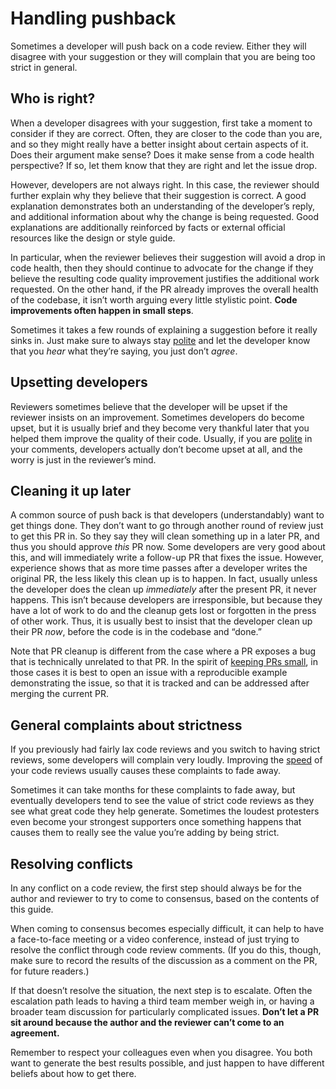 # Handling pushback {#sec-pushback}

Sometimes a developer will push back on a code review.
Either they will disagree with your suggestion or they will complain that you are being too strict in general.

## Who is right? {#sec-who-is-right}

When a developer disagrees with your suggestion, first take a moment to consider if they are correct.
Often, they are closer to the code than you are, and so they might really have a better insight about certain aspects of it.
Does their argument make sense?
Does it make sense from a code health perspective?
If so, let them know that they are right and let the issue drop.

However, developers are not always right.
In this case, the reviewer should further explain why they believe that their suggestion is correct.
A good explanation demonstrates both an understanding of the developer's reply, and additional information about why the change is being requested.
Good explanations are additionally reinforced by facts or external official resources like the design or style guide.

In particular, when the reviewer believes their suggestion will avoid a drop in code health, then they should continue to advocate for the change if they believe the resulting code quality improvement justifies the additional work requested.
On the other hand, if the PR already improves the overall health of the codebase, it isn't worth arguing every little stylistic point.
**Code improvements often happen in small steps**.

Sometimes it takes a few rounds of explaining a suggestion before it really sinks in.
Just make sure to always stay [polite](#sec-courtesy) and let the developer know that you *hear* what they're saying, you just don't *agree*.

## Upsetting developers {#upsetting_developers}

Reviewers sometimes believe that the developer will be upset if the reviewer insists on an improvement.
Sometimes developers do become upset, but it is usually brief and they become very thankful later that you helped them improve the quality of their code.
Usually, if you are [polite](#sec-courtesy) in your comments, developers actually don't become upset at all, and the worry is just in the reviewer's mind.

## Cleaning it up later {#later}

A common source of push back is that developers (understandably) want to get things done.
They don't want to go through another round of review just to get this PR in.
So they say they will clean something up in a later PR, and thus you should approve *this* PR now.
Some developers are very good about this, and will immediately write a follow-up PR that fixes the issue.
However, experience shows that as more time passes after a developer writes the original PR, the less likely this clean up is to happen.
In fact, usually unless the developer does the clean up *immediately* after the present PR, it never happens.
This isn't because developers are irresponsible, but because they have a lot of work to do and the cleanup gets lost or forgotten in the press of other work.
Thus, it is usually best to insist that the developer clean up their PR *now*, before the code is in the codebase and "done."

Note that PR cleanup is different from the case where a PR exposes a bug that is technically unrelated to that PR.
In the spirit of [keeping PRs small](#sec-small), in those cases it is best to open an issue with a reproducible example demonstrating the issue, so that it is tracked and can be addressed after merging the current PR.

## General complaints about strictness {#strictness}

If you previously had fairly lax code reviews and you switch to having strict reviews, some developers will complain very loudly.
Improving the [speed](#sec-speed) of your code reviews usually causes these complaints to fade away.

Sometimes it can take months for these complaints to fade away, but eventually developers tend to see the value of strict code reviews as they see what great code they help generate.
Sometimes the loudest protesters even become your strongest supporters once something happens that causes them to really see the value you're adding by being strict.

## Resolving conflicts {#conflicts}

In any conflict on a code review, the first step should always be for the author and reviewer to try to come to consensus, based on the contents of this guide.

When coming to consensus becomes especially difficult, it can help to have a face-to-face meeting or a video conference, instead of just trying to resolve the conflict through code review comments.
(If you do this, though, make sure to record the results of the discussion as a comment on the PR, for future readers.)

If that doesn't resolve the situation, the next step is to escalate.
Often the escalation path leads to having a third team member weigh in, or having a broader team discussion for particularly complicated issues.
**Don't let a PR sit around because the author and the reviewer can't come to an agreement.**

Remember to respect your colleagues even when you disagree.
You both want to generate the best results possible, and just happen to have different beliefs about how to get there.
